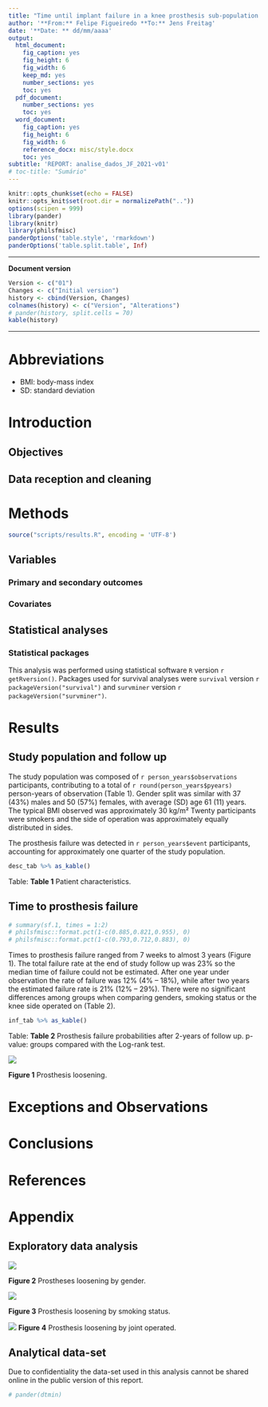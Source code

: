 ```yaml
---
title: "Time until implant failure in a knee prosthesis sub-population of the Helios Klinikum Berlin-Buch hospitals"
author: '**From:** Felipe Figueiredo **To:** Jens Freitag'
date: '**Date: ** dd/mm/aaaa'
output:
  html_document:
    fig_caption: yes
    fig_height: 6
    fig_width: 6
    keep_md: yes
    number_sections: yes
    toc: yes
  pdf_document:
    number_sections: yes
    toc: yes
  word_document:
    fig_caption: yes
    fig_height: 6
    fig_width: 6
    reference_docx: misc/style.docx
    toc: yes
subtitle: 'REPORT: analise_dados_JF_2021-v01'
# toc-title: "Sumário"
---
```


```r
knitr::opts_chunk$set(echo = FALSE)
knitr::opts_knit$set(root.dir = normalizePath(".."))
options(scipen = 999)
library(pander)
library(knitr)
library(philsfmisc)
panderOptions('table.style', 'rmarkdown')
panderOptions('table.split.table', Inf)
```

---

**Document version**

```r
Version <- c("01")
Changes <- c("Initial version")
history <- cbind(Version, Changes)
colnames(history) <- c("Version", "Alterations")
# pander(history, split.cells = 70)
kable(history)
```

---

# Abbreviations

- BMI: body-mass index
- SD: standard deviation

# Introduction

## Objectives

## Data reception and cleaning

# Methods

```r
source("scripts/results.R", encoding = 'UTF-8')
```

## Variables

### Primary and secondary outcomes

### Covariates

## Statistical analyses

### Statistical packages

This analysis was performed using statistical software `R` version `r getRversion()`.
Packages used for survival analyses were `survival` version `r packageVersion("survival")` and `survminer` version `r packageVersion("survminer")`.

# Results

## Study population and follow up

The study population was composed of `r person_years$observations` participants, contributing to a total of `r round(person_years$pyears)` person-years of observation (Table 1).
Gender split was similar with 37 (43%) males and 50 (57%) females, with average (SD) age 61 (11) years.
The typical BMI observed was approximately 30 kg/m²
Twenty participants were smokers and the side of operation was approximately equally distributed in sides.

The prosthesis failure was detected in `r person_years$event` participants, accounting for approximately one quarter of the study population.

```r
desc_tab %>% as_kable()
```

Table: **Table 1** Patient characteristics.

## Time to prosthesis failure
```r
# summary(sf.1, times = 1:2)
# philsfmisc::format.pct(1-c(0.885,0.821,0.955), 0)
# philsfmisc::format.pct(1-c(0.793,0.712,0.883), 0)
```

Times to prosthesis failure ranged from 7 weeks to almost 3 years (Figure 1).
The total failure rate at the end of study follow up was 23% so the median time of failure could not be estimated.
After one year under observation the rate of failure was 12% (4% -- 18%), while after two years the estimated failure rate is 21% (12% -- 29%).
There were no significant differences among groups when comparing genders, smoking status or the knee side operated on (Table 2).

```r
inf_tab %>% as_kable()
```

Table: **Table 2** Prosthesis failure probabilities after 2-years of follow up.
p-value: groups compared with the Log-rank test.

![](../figures/km_overall.png)

**Figure 1** Prosthesis loosening.

# Exceptions and Observations

# Conclusions

# References

# Appendix

## Exploratory data analysis

![](../figures/km_gender.png)

**Figure 2** Prostheses loosening by gender.

![](../figures/km_smoker.png)

**Figure 3** Prosthesis loosening by smoking status.

![](../figures/km_joint.png)
**Figure 4** Prosthesis loosening by joint operated.

## Analytical data-set

Due to confidentiality the data-set used in this analysis cannot be shared online in the public version of this report.

```r
# pander(dtmin)
```
